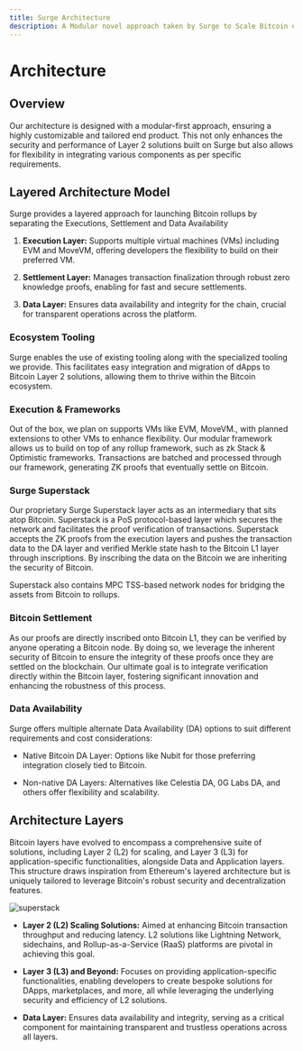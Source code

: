 ```yaml
---
title: Surge Architecture
description: A Modular novel approach taken by Surge to Scale Bitcoin ecosystem via Rollups (L2's)
---
```



# Architecture

## Overview

Our architecture is designed with a modular-first approach, ensuring a highly customizable and tailored end product. This not only enhances the security and performance of Layer 2 solutions built on Surge but also allows for flexibility in integrating various components as per specific requirements.

## Layered Architecture Model

Surge provides a layered approach for launching Bitcoin rollups by separating the Executions, Settlement and Data Availability

1. **Execution Layer:** Supports multiple virtual machines (VMs) including EVM and MoveVM, offering developers the flexibility to build on their preferred VM.

2. **Settlement Layer:** Manages transaction finalization through robust zero knowledge proofs, enabling for fast and secure settlements.

3. **Data Layer:** Ensures data availability and integrity for the chain, crucial for transparent operations across the platform.

<ZoomImage src="/assets/architecture-model.png" alt="architecture model" />

### Ecosystem Tooling

Surge enables the use of existing tooling along with the specialized tooling we provide. This facilitates easy integration and migration of dApps to Bitcoin Layer 2 solutions, allowing them to thrive within the Bitcoin ecosystem.

### Execution & Frameworks

Out of the box, we plan on supports VMs like EVM, MoveVM., with planned extensions to other VMs to enhance flexibility. Our modular framework allows us to build on top of any rollup framework, such as zk Stack & Optimistic frameworks. Transactions are batched and processed through our framework, generating ZK proofs that eventually settle on Bitcoin.

### Surge Superstack

Our proprietary Surge Superstack layer acts as an intermediary that sits atop Bitcoin. Superstack is a PoS protocol-based layer which secures the network and facilitates the proof verification of transactions. Superstack accepts the ZK proofs from the execution layers and pushes the transaction data to the DA layer and verified Merkle state hash to the Bitcoin L1 layer through inscriptions. By inscribing the data on the Bitcoin we are inheriting the security of Bitcoin.

<ZoomImage
  className="md:w-[60%] mx-auto"
  src="/assets/superstack.png"
  alt="superstack"
/>

Superstack also contains MPC TSS-based network nodes for bridging the assets from Bitcoin to rollups.

### Bitcoin Settlement

As our proofs are directly inscribed onto Bitcoin L1, they can be verified by anyone operating a Bitcoin node. By doing so, we leverage the inherent security of Bitcoin to ensure the integrity of these proofs once they are settled on the blockchain. Our ultimate goal is to integrate verification directly within the Bitcoin layer, fostering significant innovation and enhancing the robustness of this process.

### Data Availability

Surge offers multiple alternate Data Availability (DA) options to suit different requirements and cost considerations:

- Native Bitcoin DA Layer: Options like Nubit for those preferring integration closely tied to Bitcoin.

- Non-native DA Layers: Alternatives like Celestia DA, 0G Labs DA, and others offer flexibility and scalability.

## Architecture Layers

Bitcoin layers have evolved to encompass a comprehensive suite of solutions, including Layer 2 (L2) for scaling, and Layer 3 (L3) for application-specific functionalities, alongside Data and Application layers. This structure draws inspiration from Ethereum's layered architecture but is uniquely tailored to leverage Bitcoin's robust security and decentralization features.

<img
  className="md:w-[40%] mx-auto"
  src="/assets/bitcoin-layers.png"
  alt="superstack"
/>

- **Layer 2 (L2) Scaling Solutions:** Aimed at enhancing Bitcoin transaction throughput and reducing latency. L2 solutions like Lightning Network, sidechains, and Rollup-as-a-Service (RaaS) platforms are pivotal in achieving this goal.

- **Layer 3 (L3) and Beyond:** Focuses on providing application-specific functionalities, enabling developers to create bespoke solutions for DApps, marketplaces, and more, all while leveraging the underlying security and efficiency of L2 solutions.

- **Data Layer:** Ensures data availability and integrity, serving as a critical component for maintaining transparent and trustless operations across all layers.
